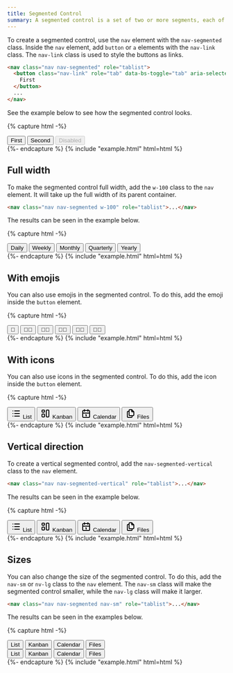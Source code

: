 ```yaml
---
title: Segmented Control
summary: A segmented control is a set of two or more segments, each of which functions as a mutually exclusive button. A segmented control is used to display a set of mutually exclusive options.
---
```


To create a segmented control, use the `nav` element with the `nav-segmented` class. Inside the `nav` element, add `button` or `a` elements with the `nav-link` class. The `nav-link` class is used to style the buttons as links. 

```html
<nav class="nav nav-segmented" role="tablist">
  <button class="nav-link" role="tab" data-bs-toggle="tab" aria-selected="true" aria-current="page">
    First
  </button>
  ...
</nav>
```

See the example below to see how the segmented control looks.

{% capture html -%}
<nav class="nav nav-segmented" role="tablist">
  <button
    class="nav-link active"
    role="tab"
    data-bs-toggle="tab"
    aria-selected="true"
    aria-current="page"
  >
    First
  </button>
  <button class="nav-link" role="tab" data-bs-toggle="tab" aria-selected="false" tabindex="-1">
    Second
  </button>
  <button
    class="nav-link"
    disabled
    role="tab"
    data-bs-toggle="tab"
    aria-selected="false"
    tabindex="-1"
  >
    Disabled
  </button>
</nav>
{%- endcapture %}
{% include "example.html" html=html %}

## Full width

To make the segmented control full width, add the `w-100` class to the `nav` element. It will take up the full width of its parent container.

```html
<nav class="nav nav-segmented w-100" role="tablist">...</nav>
```

The results can be seen in the example below.

{% capture html -%}
<nav class="nav nav-segmented w-100" role="tablist">
  <button
    class="nav-link active"
    role="tab"
    data-bs-toggle="tab"
    aria-selected="true"
    aria-current="page"
  >
    Daily
  </button>
  <button class="nav-link" role="tab" data-bs-toggle="tab" aria-selected="false" tabindex="-1">
    Weekly
  </button>
  <button class="nav-link" role="tab" data-bs-toggle="tab" aria-selected="false" tabindex="-1">
    Monthly
  </button>
  <button class="nav-link" role="tab" data-bs-toggle="tab" aria-selected="false" tabindex="-1">
    Quarterly
  </button>
  <button class="nav-link" role="tab" data-bs-toggle="tab" aria-selected="false" tabindex="-1">
    Yearly
  </button>
</nav>
{%- endcapture %}
{% include "example.html" html=html %}

## With emojis

You can also use emojis in the segmented control. To do this, add the emoji inside the `button` element.

{% capture html -%}
<nav class="nav nav-segmented nav-1" role="tablist">
  <button
    class="nav-link active"
    role="tab"
    data-bs-toggle="tab"
    aria-selected="true"
    aria-current="page"
  >
    👦
  </button>
  <button class="nav-link" role="tab" data-bs-toggle="tab" aria-selected="false" tabindex="-1">
    👦🏿
  </button>
  <button class="nav-link" role="tab" data-bs-toggle="tab" aria-selected="false" tabindex="-1">
    👦🏾
  </button>
  <button class="nav-link" role="tab" data-bs-toggle="tab" aria-selected="false" tabindex="-1">
    👦🏽
  </button>
  <button class="nav-link" role="tab" data-bs-toggle="tab" aria-selected="false" tabindex="-1">
    👦🏼
  </button>
  <button class="nav-link" role="tab" data-bs-toggle="tab" aria-selected="false" tabindex="-1">
    👦🏻
  </button>
</nav>
{%- endcapture %}
{% include "example.html" html=html %}

## With icons

You can also use icons in the segmented control. To do this, add the icon inside the `button` element.


{% capture html -%}
<nav class="nav nav-segmented" role="tablist">
  <button
    class="nav-link active"
    role="tab"
    data-bs-toggle="tab"
    aria-selected="true"
    aria-current="page"
  >
    <!-- Download SVG icon from http://tabler.io/icons/icon/list -->
    <svg
      xmlns="http://www.w3.org/2000/svg"
      width="24"
      height="24"
      viewBox="0 0 24 24"
      fill="none"
      stroke="currentColor"
      stroke-width="2"
      stroke-linecap="round"
      stroke-linejoin="round"
      class="icon nav-link-icon icon-2"
    >
      <path d="M9 6l11 0"></path>
      <path d="M9 12l11 0"></path>
      <path d="M9 18l11 0"></path>
      <path d="M5 6l0 .01"></path>
      <path d="M5 12l0 .01"></path>
      <path d="M5 18l0 .01"></path>
    </svg>
    List
  </button>
  <button class="nav-link" role="tab" data-bs-toggle="tab" aria-selected="false" tabindex="-1">
    <!-- Download SVG icon from http://tabler.io/icons/icon/layout -->
    <svg
      xmlns="http://www.w3.org/2000/svg"
      width="24"
      height="24"
      viewBox="0 0 24 24"
      fill="none"
      stroke="currentColor"
      stroke-width="2"
      stroke-linecap="round"
      stroke-linejoin="round"
      class="icon nav-link-icon icon-2"
    >
      <path d="M4 4m0 2a2 2 0 0 1 2 -2h2a2 2 0 0 1 2 2v1a2 2 0 0 1 -2 2h-2a2 2 0 0 1 -2 -2z"></path>
      <path
        d="M4 13m0 2a2 2 0 0 1 2 -2h2a2 2 0 0 1 2 2v3a2 2 0 0 1 -2 2h-2a2 2 0 0 1 -2 -2z"
      ></path>
      <path
        d="M14 4m0 2a2 2 0 0 1 2 -2h2a2 2 0 0 1 2 2v12a2 2 0 0 1 -2 2h-2a2 2 0 0 1 -2 -2z"
      ></path>
    </svg>
    Kanban
  </button>
  <button class="nav-link" role="tab" data-bs-toggle="tab" aria-selected="false" tabindex="-1">
    <!-- Download SVG icon from http://tabler.io/icons/icon/calendar -->
    <svg
      xmlns="http://www.w3.org/2000/svg"
      width="24"
      height="24"
      viewBox="0 0 24 24"
      fill="none"
      stroke="currentColor"
      stroke-width="2"
      stroke-linecap="round"
      stroke-linejoin="round"
      class="icon nav-link-icon icon-2"
    >
      <path
        d="M4 7a2 2 0 0 1 2 -2h12a2 2 0 0 1 2 2v12a2 2 0 0 1 -2 2h-12a2 2 0 0 1 -2 -2v-12z"
      ></path>
      <path d="M16 3v4"></path>
      <path d="M8 3v4"></path>
      <path d="M4 11h16"></path>
      <path d="M11 15h1"></path>
      <path d="M12 15v3"></path>
    </svg>
    Calendar
  </button>
  <button class="nav-link" role="tab" data-bs-toggle="tab" aria-selected="false" tabindex="-1">
    <!-- Download SVG icon from http://tabler.io/icons/icon/files -->
    <svg
      xmlns="http://www.w3.org/2000/svg"
      width="24"
      height="24"
      viewBox="0 0 24 24"
      fill="none"
      stroke="currentColor"
      stroke-width="2"
      stroke-linecap="round"
      stroke-linejoin="round"
      class="icon nav-link-icon icon-2"
    >
      <path d="M15 3v4a1 1 0 0 0 1 1h4"></path>
      <path d="M18 17h-7a2 2 0 0 1 -2 -2v-10a2 2 0 0 1 2 -2h4l5 5v7a2 2 0 0 1 -2 2z"></path>
      <path d="M16 17v2a2 2 0 0 1 -2 2h-7a2 2 0 0 1 -2 -2v-10a2 2 0 0 1 2 -2h2"></path>
    </svg>
    Files
  </button>
</nav>
{%- endcapture %}
{% include "example.html" html=html %}

## Vertical direction

To create a vertical segmented control, add the `nav-segmented-vertical` class to the `nav` element.

```html
<nav class="nav nav-segmented-vertical" role="tablist">...</nav>
```

The results can be seen in the example below.

{% capture html -%}
<nav class="nav nav-segmented nav-segmented-vertical" role="tablist">
  <button
    class="nav-link active"
    role="tab"
    data-bs-toggle="tab"
    aria-selected="true"
    aria-current="page"
  >
    <!-- Download SVG icon from http://tabler.io/icons/icon/list -->
    <svg
      xmlns="http://www.w3.org/2000/svg"
      width="24"
      height="24"
      viewBox="0 0 24 24"
      fill="none"
      stroke="currentColor"
      stroke-width="2"
      stroke-linecap="round"
      stroke-linejoin="round"
      class="icon nav-link-icon icon-2"
    >
      <path d="M9 6l11 0"></path>
      <path d="M9 12l11 0"></path>
      <path d="M9 18l11 0"></path>
      <path d="M5 6l0 .01"></path>
      <path d="M5 12l0 .01"></path>
      <path d="M5 18l0 .01"></path>
    </svg>
    List
  </button>
  <button class="nav-link" role="tab" data-bs-toggle="tab" aria-selected="false" tabindex="-1">
    <!-- Download SVG icon from http://tabler.io/icons/icon/layout -->
    <svg
      xmlns="http://www.w3.org/2000/svg"
      width="24"
      height="24"
      viewBox="0 0 24 24"
      fill="none"
      stroke="currentColor"
      stroke-width="2"
      stroke-linecap="round"
      stroke-linejoin="round"
      class="icon nav-link-icon icon-2"
    >
      <path d="M4 4m0 2a2 2 0 0 1 2 -2h2a2 2 0 0 1 2 2v1a2 2 0 0 1 -2 2h-2a2 2 0 0 1 -2 -2z"></path>
      <path
        d="M4 13m0 2a2 2 0 0 1 2 -2h2a2 2 0 0 1 2 2v3a2 2 0 0 1 -2 2h-2a2 2 0 0 1 -2 -2z"
      ></path>
      <path
        d="M14 4m0 2a2 2 0 0 1 2 -2h2a2 2 0 0 1 2 2v12a2 2 0 0 1 -2 2h-2a2 2 0 0 1 -2 -2z"
      ></path>
    </svg>
    Kanban
  </button>
  <button class="nav-link" role="tab" data-bs-toggle="tab" aria-selected="false" tabindex="-1">
    <!-- Download SVG icon from http://tabler.io/icons/icon/calendar -->
    <svg
      xmlns="http://www.w3.org/2000/svg"
      width="24"
      height="24"
      viewBox="0 0 24 24"
      fill="none"
      stroke="currentColor"
      stroke-width="2"
      stroke-linecap="round"
      stroke-linejoin="round"
      class="icon nav-link-icon icon-2"
    >
      <path
        d="M4 7a2 2 0 0 1 2 -2h12a2 2 0 0 1 2 2v12a2 2 0 0 1 -2 2h-12a2 2 0 0 1 -2 -2v-12z"
      ></path>
      <path d="M16 3v4"></path>
      <path d="M8 3v4"></path>
      <path d="M4 11h16"></path>
      <path d="M11 15h1"></path>
      <path d="M12 15v3"></path>
    </svg>
    Calendar
  </button>
  <button class="nav-link" role="tab" data-bs-toggle="tab" aria-selected="false" tabindex="-1">
    <!-- Download SVG icon from http://tabler.io/icons/icon/files -->
    <svg
      xmlns="http://www.w3.org/2000/svg"
      width="24"
      height="24"
      viewBox="0 0 24 24"
      fill="none"
      stroke="currentColor"
      stroke-width="2"
      stroke-linecap="round"
      stroke-linejoin="round"
      class="icon nav-link-icon icon-2"
    >
      <path d="M15 3v4a1 1 0 0 0 1 1h4"></path>
      <path d="M18 17h-7a2 2 0 0 1 -2 -2v-10a2 2 0 0 1 2 -2h4l5 5v7a2 2 0 0 1 -2 2z"></path>
      <path d="M16 17v2a2 2 0 0 1 -2 2h-7a2 2 0 0 1 -2 -2v-10a2 2 0 0 1 2 -2h2"></path>
    </svg>
    Files
  </button>
</nav>
{%- endcapture %}
{% include "example.html" html=html %}

## Sizes 

You can also change the size of the segmented control. To do this, add the `nav-sm` or `nv-lg` class to the `nav` element. The `nav-sm` class will make the segmented control smaller, while the `nav-lg` class will make it larger.

```html
<nav class="nav nav-segmented nav-sm" role="tablist">...</nav>
```

The results can be seen in the examples below.

{% capture html -%}
<nav class="nav nav-segmented nav-sm" role="tablist">
  <button
    class="nav-link active"
    role="tab"
    data-bs-toggle="tab"
    aria-selected="true"
    aria-current="page"
  >
    List
  </button>
  <button class="nav-link" role="tab" data-bs-toggle="tab" aria-selected="false" tabindex="-1">
    Kanban
  </button>
  <button
    class="nav-link disabled"
    role="tab"
    data-bs-toggle="tab"
    aria-selected="false"
    aria-disabled="true"
    tabindex="-1"
  >
    Calendar
  </button>
  <button class="nav-link" role="tab" data-bs-toggle="tab" aria-selected="false" tabindex="-1">
    Files
  </button>
</nav>
<nav class="nav nav-segmented nav-lg" role="tablist">
  <button
    class="nav-link active"
    role="tab"
    data-bs-toggle="tab"
    aria-selected="true"
    aria-current="page"
  >
    List
  </button>
  <button class="nav-link" role="tab" data-bs-toggle="tab" aria-selected="false" tabindex="-1">
    Kanban
  </button>
  <button
    class="nav-link disabled"
    role="tab"
    data-bs-toggle="tab"
    aria-selected="false"
    aria-disabled="true"
    tabindex="-1"
  >
    Calendar
  </button>
  <button class="nav-link" role="tab" data-bs-toggle="tab" aria-selected="false" tabindex="-1">
    Files
  </button>
</nav>
{%- endcapture %}
{% include "example.html" html=html %}